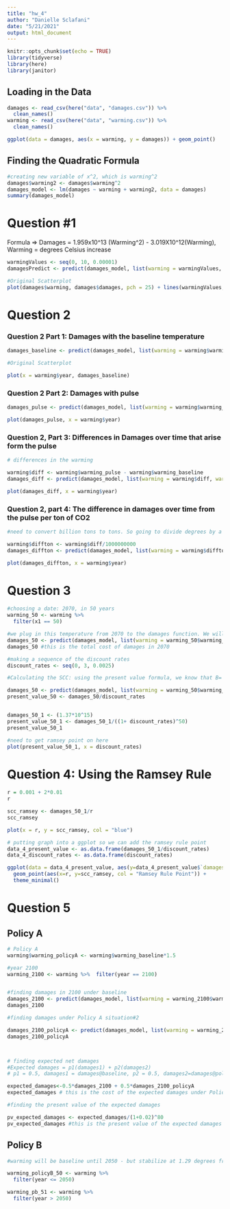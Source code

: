 ```yaml
---
title: "hw_4"
author: "Danielle Sclafani"
date: "5/21/2021"
output: html_document
---
```


```r
knitr::opts_chunk$set(echo = TRUE)
library(tidyverse)
library(here)
library(janitor)
```
## Loading in the Data
```r
damages <- read_csv(here("data", "damages.csv")) %>% 
  clean_names()
warming <- read_csv(here("data", "warming.csv")) %>% 
  clean_names()
```

```r

ggplot(data = damages, aes(x = warming, y = damages)) + geom_point()
```

## Finding the Quadratic Formula
```r
#creating new variable of x^2, which is warming^2
damages$warming2 <- damages$warming^2
damages_model <- lm(damages ~ warming + warming2, data = damages)
summary(damages_model)
```

# Question #1

Formula => Damages = 1.959x10^13 (Warming^2) - 3.019X10^12(Warming), Warming = degrees Celsius increase

```r

warmingValues <- seq(0, 10, 0.00001)
damagesPredict <- predict(damages_model, list(warming = warmingValues, warming2=warmingValues^2))

#Original Scatterplot
plot(damages$warming, damages$damages, pch = 25) + lines(warmingValues, damagesPredict, col = "blue")

```

# Question 2

### Question 2 Part 1: Damages with the baseline temperature
```r
damages_baseline <- predict(damages_model, list(warming = warming$warming_baseline, warming2=warming$warming_baseline^2))

#Original Scatterplot

plot(x = warming$year, damages_baseline)

```

### Question 2 Part 2: Damages with pulse
```r
damages_pulse <- predict(damages_model, list(warming = warming$warming_pulse, warming2=warming$warming_pulse^2))

plot(damages_pulse, x = warming$year)
```
### Question 2, Part 3: Differences in Damages over time that arise form the pulse
```r
# differences in the warming

warming$diff <- warming$warming_pulse - warming$warming_baseline
damages_diff <- predict(damages_model, list(warming = warming$diff, warming2=warming$diff^2))

plot(damages_diff, x = warming$year)
```


### Question 2, part 4: The difference in damages over time from the pulse per ton of CO2 

```r
#need to convert billion tons to tons. So going to divide degrees by a billion

warming$diffton <- warming$diff/1000000000
damages_diffton <- predict(damages_model, list(warming = warming$diffton, warming2=warming$diffton^2))

plot(damages_diffton, x = warming$year)

```


# Question 3

```r

#choosing a date: 2070, in 50 years
warming_50 <- warming %>% 
  filter(x1 == 50)

#we plug in this temperature from 2070 to the damages function. We will use the warming_baseline temperature.
damages_50 <- predict(damages_model, list(warming = warming_50$warming_baseline, warming2=warming_50$warming_baseline^2))
damages_50 #this is the total cost of damages in 2070
```


```r

#making a sequence of the discount rates
discount_rates <- seq(0, 3, 0.0025)

#Calculating the SCC: using the present value formula, we know that B= damages_50, and that B/r = Present Value.

damages_50 <- predict(damages_model, list(warming = warming_50$warming_baseline, warming2=warming_50$warming_baseline^2))
present_value_50 <- damages_50/discount_rates


damages_50_1 <- (1.37*10^15)
present_value_50_1 <- damages_50_1/((1+ discount_rates)^50)
present_value_50_1

#need to get ramsey point on here
plot(present_value_50_1, x = discount_rates)


```

# Question 4: Using the Ramsey Rule
```r
r = 0.001 + 2*0.01
r

scc_ramsey <- damages_50_1/r
scc_ramsey

```

```r
plot(x = r, y = scc_ramsey, col = "blue")
```

```r
# putting graph into a ggplot so we can add the ramsey rule point
data_4_present_value <- as.data.frame(damages_50_1/discount_rates)
data_4_discount_rates <- as.data.frame(discount_rates)

ggplot(data = data_4_present_value, aes(y=data_4_present_value$`damages_50_1/discount_rates`, x=data_4_discount_rates$discount_rates )) + geom_point() +
  geom_point(aes(x=r, y=scc_ramsey, col = "Ramsey Rule Point")) +
  theme_minimal()

```

# Question 5
## Policy A
```r
# Policy A
warming$warming_policyA <- warming$warming_baseline*1.5

#year 2100
warming_2100 <- warming %>%  filter(year == 2100)


#finding damages in 2100 under baseline
damages_2100 <- predict(damages_model, list(warming = warming_2100$warming_baseline, warming2=warming_2100$warming_baseline^2))
damages_2100

#finding damages under Policy A situation#2

damages_2100_policyA <- predict(damages_model, list(warming = warming_2100$warming_policyA, warming2=warming_2100$warming_policyA^2))
damages_2100_policyA



# finding expected net damages
#Expected damages = p1(damages1) + p2(damages2)
# p1 = 0.5, damages1 = damages@baseline, p2 = 0.5, damages2=damages@policyA

expected_damages<-0.5*damages_2100 + 0.5*damages_2100_policyA 
expected_damages # this is the cost of the expected damages under Policy A scenarios

#finding the present value of the expected damages

pv_expected_damages <- expected_damages/(1+0.02)^80
pv_expected_damages #this is the present value of the expected damages in 2100 under Policy A with a risk neutral population
```


## Policy B
```r
#warming will be baseline until 2050 - but stabilize at 1.29 degrees from 2051-2100

warming_policyB_50 <- warming %>% 
  filter(year <= 2050)

warming_pb_51 <- warming %>% 
  filter(year > 2050)
```
